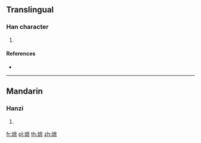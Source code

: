 {{character info/new}}
==Translingual==

===Han character===
{{Han char|rn=86|rad=火|as=11|sn=15|four=|canj=FITF}}

# {{defn|Han|sort=火11}}

====References====
* {{Han ref|kx=0680.390|dkj=19350|dj=1092.150|hdz=32229.120|uh=71AB|ud=29099}}

----

==Mandarin==

===Hanzi===
{{cmn-hanzi|pin=[[zhì]] ([[zhi4]])|wg=chih<sup>4</sup>}}

# {{defn|lang=cmn|sort=火11}}

[[fr:熫]]
[[pl:熫]]
[[th:熫]]
[[zh:熫]]